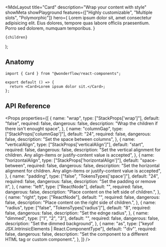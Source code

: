 
  <MdxLayout
    title="Card"
    description="Wrap your content with style"
    showMeta
    showPlayground
    features={["Highly customizable", "Multiple slots", "Polymorphic"]}
    hero={
      <LiveArea>
        <Card>
          Lorem ipsum dolor sit, amet consectetur adipisicing elit. Eius
          dolores, tempore quas labore officiis praesentium. Porro sed dolorem,
          numquam temporibus.
        </Card>
      </LiveArea>
    }
  >
    {children}
  </MdxLayout>
);

## Anatomy

```tsx highlight=1,4
import { Card } from "@wonderflow/react-components";

export default () => {
  return <Card>Lorem ipsum dolor sit.</Card>;
};
```

## API Reference

<Props
  properties={[
    {
      name: "wrap",
      type: ["StackProps['wrap']"],
      default: "false",
      required: false,
      dangerous: false,
      description: "Wrap the children if there isn't enought space",
    },
    {
      name: "columnGap",
      type: ["StackProps['columnGap']"],
      default: "24",
      required: false,
      dangerous: false,
      description: "Set the space between columns",
    },
    {
      name: "verticalAlign",
      type: ["StackProps['verticalAlign']"],
      default: "start",
      required: false,
      dangerous: false,
      description:
        "Set the vertical alignment for children. Any align-items or justify-content value is accepted",
    },
    {
      name: "horizontalAlign",
      type: ["StackProps['horizontalAlign']"],
      default: "space-between",
      required: false,
      dangerous: false,
      description:
        "Set the horizontal alignment for children. Any align-items or justify-content value is accepted",
    },
    {
      name: "padding",
      type: ["false", "TokensTypes['space']"],
      default: "24",
      required: false,
      dangerous: false,
      description: "Set the padding or remove it",
    },
    {
      name: "left",
      type: ["ReactNode"],
      default: "",
      required: false,
      dangerous: false,
      description: "Place content on the left side of children.",
    },
    {
      name: "right",
      type: ["ReactNode"],
      default: "",
      required: false,
      dangerous: false,
      description: "Place content on the right side of children.",
    },
    {
      name: "radius",
      type: ["false", "TokensTypes['radius']"],
      default: "8",
      required: false,
      dangerous: false,
      description: "Set the ednge radius",
    },
    {
      name: "dimmed",
      type: ["1", "2", "3"],
      default: "",
      required: false,
      dangerous: false,
      description: "Set the dimmed background",
    },
    {
      name: "as",
      type: ["keyof JSX.IntrinsicElements | React.ComponentType<any>"],
      default: '"div"',
      required: false,
      dangerous: false,
      description:
        "Set the component to a different HTML tag or custom component.",
    },
  ]}
/>
